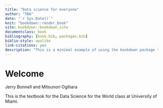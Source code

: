 ```yaml
--- 
title: "Data science for everyone"
author: "TBA"
date: "`r Sys.Date()`"
knit: "bookdown::render_book"
site: bookdown::bookdown_site
documentclass: book
bibliography: [book.bib, packages.bib]
biblio-style: apalike
link-citations: yes
description: "This is a minimal example of using the bookdown package to write a book. The output format for this example is bookdown::gitbook."
---
```


# Welcome {-}


Jerry Bonnell and Mitsunori Ogihara

This is the textbook for the Data Science for the World class at University of Miami.